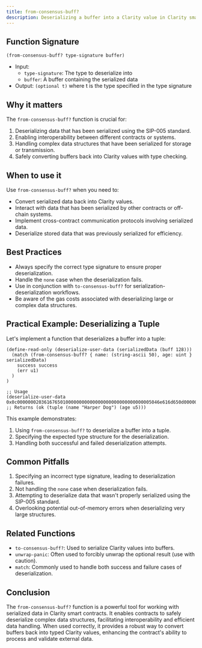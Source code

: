 ```yaml
---
title: from-consensus-buff?
description: Deserializing a buffer into a Clarity value in Clarity smart contracts.
---
```


## Function Signature

```clarity
(from-consensus-buff? type-signature buffer)
```

- Input: 
  - `type-signature`: The type to deserialize into
  - `buffer`: A buffer containing the serialized data
- Output: `(optional t)` where t is the type specified in the type signature

## Why it matters

The `from-consensus-buff?` function is crucial for:

1. Deserializing data that has been serialized using the SIP-005 standard.
2. Enabling interoperability between different contracts or systems.
3. Handling complex data structures that have been serialized for storage or transmission.
4. Safely converting buffers back into Clarity values with type checking.

## When to use it

Use `from-consensus-buff?` when you need to:

- Convert serialized data back into Clarity values.
- Interact with data that has been serialized by other contracts or off-chain systems.
- Implement cross-contract communication protocols involving serialized data.
- Deserialize stored data that was previously serialized for efficiency.

## Best Practices

- Always specify the correct type signature to ensure proper deserialization.
- Handle the `none` case when the deserialization fails.
- Use in conjunction with `to-consensus-buff?` for serialization-deserialization workflows.
- Be aware of the gas costs associated with deserializing large or complex data structures.

## Practical Example: Deserializing a Tuple

Let's implement a function that deserializes a buffer into a tuple:

```clarity
(define-read-only (deserialize-user-data (serializedData (buff 128)))
  (match (from-consensus-buff? { name: (string-ascii 50), age: uint } serializedData)
    success success
    (err u1)
  )
)

;; Usage
(deserialize-user-data 0x0c00000002036167650100000000000000000000000000000005046e616d650d0000000a48617270657220446f67)
;; Returns (ok (tuple (name "Harper Dog") (age u5)))
```

This example demonstrates:
1. Using `from-consensus-buff?` to deserialize a buffer into a tuple.
2. Specifying the expected type structure for the deserialization.
3. Handling both successful and failed deserialization attempts.

## Common Pitfalls

1. Specifying an incorrect type signature, leading to deserialization failures.
2. Not handling the `none` case when deserialization fails.
3. Attempting to deserialize data that wasn't properly serialized using the SIP-005 standard.
4. Overlooking potential out-of-memory errors when deserializing very large structures.

## Related Functions

- `to-consensus-buff?`: Used to serialize Clarity values into buffers.
- `unwrap-panic`: Often used to forcibly unwrap the optional result (use with caution).
- `match`: Commonly used to handle both success and failure cases of deserialization.

## Conclusion

The `from-consensus-buff?` function is a powerful tool for working with serialized data in Clarity smart contracts. It enables contracts to safely deserialize complex data structures, facilitating interoperability and efficient data handling. When used correctly, it provides a robust way to convert buffers back into typed Clarity values, enhancing the contract's ability to process and validate external data.
